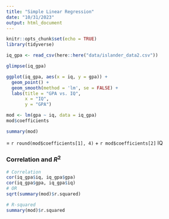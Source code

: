 ```yaml
---
title: "Simple Linear Regression"
date: "10/31/2023"
output: html_document
---
```


```r
knitr::opts_chunk$set(echo = TRUE)
library(tidyverse)
```

```r
iq_gpa <- read_csv(here::here("data/islander_data2.csv"))

glimpse(iq_gpa)

ggplot(iq_gpa, aes(x = iq, y = gpa)) +
  geom_point() +
  geom_smooth(method = 'lm', se = FALSE) +
  labs(title = "GPA vs. IQ",
       x = "IQ",
       y = "GPA")
```


```r
mod <- lm(gpa ~ iq, data = iq_gpa)
mod$coefficients

summary(mod)
```

\widehat{GPA} = `r round(mod$coefficients[1], 4)` + `r mod$coefficients[2]` IQ

### Correlation and $R^2$

```r
# Correlation
cor(iq_gpa$iq, iq_gpa$gpa)
cor(iq_gpa$gpa, iq_gpa$iq)
# OR
sqrt(summary(mod)$r.squared)

# R-squared
summary(mod)$r.squared
```


